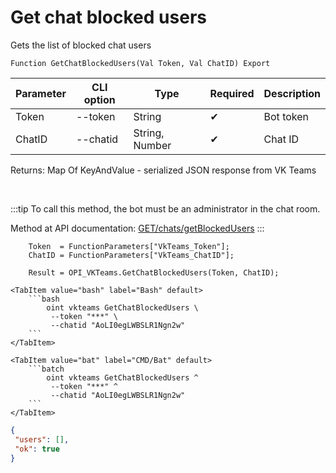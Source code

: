 ﻿---
sidebar_position: 6
description: Get chat blocked users and other functions to work with VKTeams in the Open Integration Package, a free open-source integration library for 1C:Enterprise 8, OneScript and CLI
keywords: [1C, 1С, 1С:Enterprise, 1С:Enterprise 8.3, API, Integration, Services, Exchange, OneScript, CLI, VKTeams]
---


# Get chat blocked users
 Gets the list of blocked chat users



`Function GetChatBlockedUsers(Val Token, Val ChatID) Export`

  | Parameter | CLI option | Type | Required | Description |
  |-|-|-|-|-|
  | Token | --token | String | &#x2714; | Bot token |
  | ChatID | --chatid | String, Number | &#x2714; | Chat ID |

  
  Returns:  Map Of KeyAndValue - serialized JSON response from VK Teams

<br/>

:::tip
To call this method, the bot must be an administrator in the chat room.

Method at API documentation: [GET ​/chats​/getBlockedUsers](https://teams.vk.com/botapi/#/chats/get_chats_getBlockedUsers)
:::
<br/>


```bsl title="1C:Enterprise/OneScript code example"
    Token  = FunctionParameters["VkTeams_Token"];
    ChatID = FunctionParameters["VkTeams_ChatID"];

    Result = OPI_VKTeams.GetChatBlockedUsers(Token, ChatID);
```
 

 <Tabs>
  
    <TabItem value="bash" label="Bash" default>
        ```bash
            oint vkteams GetChatBlockedUsers \
             --token "***" \
             --chatid "AoLI0egLWBSLR1Ngn2w"
        ```
    </TabItem>
  
    <TabItem value="bat" label="CMD/Bat" default>
        ```batch
            oint vkteams GetChatBlockedUsers ^
             --token "***" ^
             --chatid "AoLI0egLWBSLR1Ngn2w"
        ```
    </TabItem>
</Tabs>


```json title="Result"
{
 "users": [],
 "ok": true
}
```
